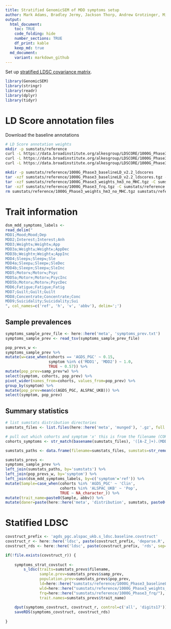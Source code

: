 ```yaml
---
title: Stratified GenomicSEM of MDD symptoms setup
author: Mark Adams, Bradley Jermy, Jackson Thorp, Andrew Grotzinger, Michel Nivard 
output:
  html_document:
	toc: TRUE
	code_folding: hide
	number_sections: TRUE
	df_print: kable
	keep_md: true
  md_document:
	variant: markdown_github
---
```


Set up [stratified LDSC covariance matrix](https://github.com/GenomicSEM/GenomicSEM/wiki/6.-Stratified-Genomic-SEM).

```r
library(GenomicSEM)
library(stringr)
library(readr)
library(dplyr)
library(tidyr)
```

# LD Score annotation files

Download the baseline annotations

```bash
# LD Score annotation weights
mkdir -p sumstats/reference
curl -L https://data.broadinstitute.org/alkesgroup/LDSCORE/1000G_Phase3_baselineLD_v2.2_ldscores.tgz > sumstats/reference/1000G_Phase3_baselineLD_v2.2_ldscores.tgz
curl -L https://data.broadinstitute.org/alkesgroup/LDSCORE/1000G_Phase3_weights_hm3_no_MHC.tgz > sumstats/reference/1000G_Phase3_weights_hm3_no_MHC.tgz
curl -L https://data.broadinstitute.org/alkesgroup/LDSCORE/1000G_Phase3_frq.tgz > sumstats/reference/1000G_Phase3_frq.tgz

mkdir -p sumstats/reference/1000G_Phase3_baselineLD_v2.2_ldscores
tar -xzf sumstats/reference/1000G_Phase3_baselineLD_v2.2_ldscores.tgz -C sumstats/reference/1000G_Phase3_baselineLD_v2.2_ldscores
tar -xzf sumstats/reference/1000G_Phase3_weights_hm3_no_MHC.tgz -C sumstats/reference
tar -xzf sumstats/reference/1000G_Phase3_frq.tgz -C sumstats/reference
rm sumstats/reference/1000G_Phase3_weights_hm3_no_MHC.tgz sumstats/reference/1000G_Phase3_frq.tgz
```

# Trait information


```r

dsm_mdd_symptoms_labels <-
read_delim("
MDD1;Mood;Mood;Dep
MDD2;Interest;Interest;Anh
MDD3;Weight⇅;Weight⇆;App
MDD3a;Weight⇊;Weight⇇;AppDec
MDD3b;Weight⇈;Weight⇉;AppInc
MDD4;Sleep⇅;Sleep⇆;Sle
MDD4a;Sleep⇊;Sleep⇇;SleDec
MDD4b;Sleep⇈;Sleep⇉;SleInc
MDD5;Motor⇅;Motor⇆;Psyc
MDD5a;Motor⇈;Motor⇉;PsycInc
MDD5b;Motor⇊;Motor⇇;PsycDec
MDD6;Fatigue;Fatigue;Fatig
MDD7;Guilt;Guilt;Guilt
MDD8;Concentrate;Concentrate;Conc
MDD9;Suicidality;Suicidality;Sui
", col_names=c('ref', 'h', 'v', 'abbv'), delim=';')

```

## Sample prevalences

```r

symptoms_sample_prev_file <- here::here('meta', 'symptoms_prev.txt')
symptoms_sample_prev <- read_tsv(symptoms_sample_prev_file)

pop_prevs_w <-
symptoms_sample_prev %>%
mutate(w=case_when(cohorts == 'AGDS_PGC' ~ 0.15,
				   symptom %in% c('MDD1', 'MDD2') ~ 1.0,
				   TRUE ~ 0.57)) %>%
mutate(pop_prev=samp_prev*w) %>%
select(symptom, cohorts, pop_prev) %>%
pivot_wider(names_from=cohorts, values_from=pop_prev) %>%
group_by(symptom) %>%
mutate(pop_prev=mean(c(AGDS_PGC, ALSPAC_UKB))) %>%
select(symptom, pop_prev)

```


## Summary statistics

```r

# list sumstats distribution directories
sumstats_files <- list.files(here::here('meta', 'munged'), '.gz', full.names=TRUE)

# pull out which cohorts and symptom 'x' this is from the filename (COHORTS_MDDx_*)
cohorts_symptoms <- str_match(basename(sumstats_files), '([A-Z_]+).(MDD[:digit:](a|b)?)')[,1]

sumstats_paths <- data.frame(filename=sumstats_files, sumstats=str_remove(basename(sumstats_files), '.sumstats.gz'))

sumstats_prevs <- 
symptoms_sample_prev %>%
left_join(sumstats_paths, by='sumstats') %>%
left_join(pop_prevs_w, by='symptom') %>%
left_join(dsm_mdd_symptoms_labels, by=c('symptom'='ref')) %>%
mutate(Sample=case_when(cohorts %in% 'AGDS_PGC' ~ 'Clin',
						cohorts %in% 'ALSPAC_UKB' ~ 'Pop',
						TRUE ~ NA_character_)) %>%
mutate(trait_name=paste0(Sample, abbv)) %>%
mutate(daner=paste(here::here('meta', 'distribution', sumstats, paste0('daner_', sumstats, '.gz'))))

```

# Statified LDSC

```r

covstruct_prefix <- 'agds_pgc.alspac_ukb.s_ldsc.baseline.covstruct'
covstruct_r <- here::here('ldsc', paste(covstruct_prefix, 'deparse.R', sep='.'))
covstruct_rds <- here::here('ldsc', paste(covstruct_prefix, 'rds', sep='.'))

if(!file.exists(covstruct_r)) {
	
	symptoms_strat_covstuct <-
		s_ldsc(traits=sumstats_prevs$filename,
			   sample.prev=sumstats_prevs$samp_prev,
			   population.prev=sumstats_prevs$pop_prev,
			   ld=here::here("sumstats/reference/1000G_Phase3_baselineLD_v2.2_ldscores/"),
			   wld=here::here("sumstats/reference/1000G_Phase3_weights_hm3_no_MHC/"),
			   frq=here::here("sumstats/reference/1000G_Phase3_frq/"),
			   trait.names=sumstats_prevs$trait_name)
	
	dput(symptoms_covstruct, covstruct_r, control=c('all', 'digits17'))
	saveRDS(symptoms_covstruct, covstruct_rds)
	
}

```